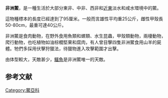 {{Speciesbox
| image = Trionyx triunguis (29645604596).jpg
| status = VU
| status_system = IUCN3.1
| genus = Trionyx
| species = triunguis
| authority = ([[Forskål|Forskål]], 1775)<ref name="Rhodin128">{{cite web|url=http://www.iucn-tftsg.org/wp-content/uploads/file/Accounts/crm_5_000_checklist_v3_2010.pdf |title=Turtles of the World 2010 Update: Annotated Checklist of Taxonomy, Synonymy, Distribution and Conservation Status |date=December 14, 2010 |accessdate=December 15, 2010 |last=Rhodin |first=Anders G. J. |author2=Peter Paul van Dijk, John B. Inverson & Bradley H. Shaffer |format=[[Portable_Document_Format|PDF]] |archiveurl=https://www.webcitation.org/5uzfktoIh?url=http://www.iucn-tftsg.org/wp-content/uploads/file/Accounts/crm_5_000_checklist_v3_2010.pdf |archivedate=December 15, 2010 |page=000.128 }}</ref>
| synonyms =
* ''Testudo triunguis'' <small>Forsskål, 1775</small>
* ''Testudo striata'' <small>Suckow, 1798</small>
* ''Trionyx egyptiacus'' <small>Geoffroy Saint-Hilaire, 1809</small>
* ''Trionyx aegyptiacus'' <small>Geoffroy Saint-Hilaire, 1809</small>
* ''Amyda triunguis'' <small>Oken, 1816</small>
* ''Aspidonectes aegyptiacus'' <small>Wagler, 1830</small>
* ''Trionyx niloticus'' <small>Gray, 1831</small>
* ''Gymnopodus aegyptiacus'' <small>Duméril & Bibron, 1835</small>
* ''Trionyx (Pelodiscus) labiatus'' <small>Fitzinger, 1835</small>
* ''Tyrse nilotica'' <small>Gray, 1844</small>
* ''Trionyx mortoni'' <small>Hallowell, 1844</small>
* ''Aspidonectes aspilus'' <small>Cope, 1860</small>
* ''Fordia africana'' <small>Gray, 1869</small>
* ''Trionyx triunguis'' <small>Peters, 1876</small>
* ''Gymnopus aspilus'' <small>Rochebrune, 1884</small>
* ''Gymnopus aegyptiacus'' <small>Boulenger, 1889</small>
* ''Pelodiscus triunguis'' <small>Baur, 1893</small>
* ''Aspidonectes triunguis'' <small>Hay, 1904</small>
* ''Pelodiscus labiatus'' <small>Hay, 1904</small>
* ''Tyrse triunguis'' <small>Hay, 1904</small>
* ''Trionyx triunguis rudolfianus'' <small>Deraniyagala, 1948</small>
* ''Amyda triunguis rudolfianus'' <small>Mertens & Wermuth, 1955</small>
* ''Amyda triunguis triunguis'' <small>Mertens & Wermuth, 1955</small>
* ''Trionyx aegypticus'' <small>Młynarski, 1969</small> ''([[ex_errore|ex errore]])''
* ''Trionyx triungus'' <small>Gosławski & Hryniewicz, 1993</small> ''(ex errore)''
* ''Trionix triunguis'' <small>Richard, 1999</small>
}}
'''非洲鱉'''，是一種生活於大部分東非、中非、西非和[[近東|近東]]淡水和咸水環境中的鱉。

這物種標本的長度已經達到了95厘米。一般而言雄性平均重25公斤，雌性甲殼長50-80cm，最重可達40公斤。

非洲鱉是食肉動物，在野外食用魚類和螺類、水生昆蟲，甲殼類動物，兩棲動物，爬行動物，也吃植物如油棕櫚堅果和腐肉，有人曾目擊四隻非洲鱉食用山羊的屍體。牠們多採用伏擊狩獵法，待獵物進入攻擊範圍才出擊。

由体型較大，天敵甚少，[[鱷魚|鱷魚]]是非洲鱉唯一的天敵。

==参考文献==
{{reflist}}
{{Taxonbar|from=Q739984}}

[[Category:鱉亞科|Category:鱉亞科]]